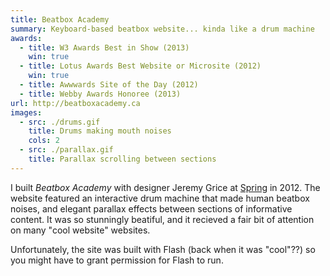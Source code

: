 ```yaml
---
title: Beatbox Academy
summary: Keyboard-based beatbox website... kinda like a drum machine
awards:
  - title: W3 Awards Best in Show (2013)
    win: true
  - title: Lotus Awards Best Website or Microsite (2012)
    win: true
  - title: Awwwards Site of the Day (2012)
  - title: Webby Awards Honoree (2013)
url: http://beatboxacademy.ca
images:
  - src: ./drums.gif
    title: Drums making mouth noises
    cols: 2
  - src: ./parallax.gif
    title: Parallax scrolling between sections
---
```


I built _Beatbox Academy_ with designer Jeremy Grice at [Spring](https://springadvertising.com) in 2012. The website featured an interactive drum machine that made human beatbox noises, and elegant parallax effects between sections of informative content. It was so stunningly beatiful, and it recieved a fair bit of attention on many "cool website" websites.

Unfortunately, the site was built with Flash (back when it was "cool"??) so you might have to grant permission for Flash to run.
